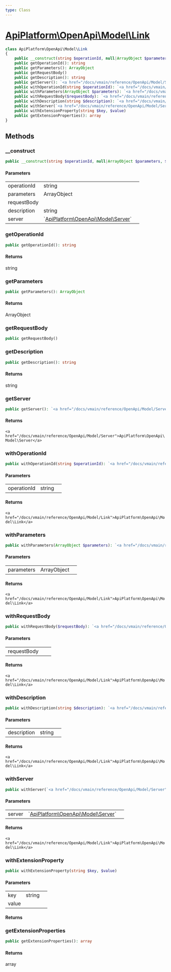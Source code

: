 ```yaml
---
type: Class
---
```


# [ApiPlatform\OpenApi\Model\Link](/docs/vmain/reference/OpenApi/Model/Link)



```php
class ApiPlatform\OpenApi\Model\Link
{
    public __construct(string $operationId, null|ArrayObject $parameters, $requestBody, string $description, null|`<a href="/docs/vmain/reference/OpenApi/Model/Server">ApiPlatform\OpenApi\Model\Server</a>` $server)
    public getOperationId(): string
    public getParameters(): ArrayObject
    public getRequestBody()
    public getDescription(): string
    public getServer(): `<a href="/docs/vmain/reference/OpenApi/Model/Server">ApiPlatform\OpenApi\Model\Server</a>`
    public withOperationId(string $operationId): `<a href="/docs/vmain/reference/OpenApi/Model/Link">ApiPlatform\OpenApi\Model\Link</a>`
    public withParameters(ArrayObject $parameters): `<a href="/docs/vmain/reference/OpenApi/Model/Link">ApiPlatform\OpenApi\Model\Link</a>`
    public withRequestBody($requestBody): `<a href="/docs/vmain/reference/OpenApi/Model/Link">ApiPlatform\OpenApi\Model\Link</a>`
    public withDescription(string $description): `<a href="/docs/vmain/reference/OpenApi/Model/Link">ApiPlatform\OpenApi\Model\Link</a>`
    public withServer(`<a href="/docs/vmain/reference/OpenApi/Model/Server">ApiPlatform\OpenApi\Model\Server</a>` $server): `<a href="/docs/vmain/reference/OpenApi/Model/Link">ApiPlatform\OpenApi\Model\Link</a>`
    public withExtensionProperty(string $key, $value)
    public getExtensionProperties(): array
}
```
## Methods

### __construct



```php
public __construct(string $operationId, null|ArrayObject $parameters, $requestBody, string $description, null|`<a href="/docs/vmain/reference/OpenApi/Model/Server">ApiPlatform\OpenApi\Model\Server</a>` $server)
```

#### Parameters

<table><tbody>
<tr><td>operationId</td><td>string</td><td></td></tr><tr><td>parameters</td><td>ArrayObject</td><td></td></tr><tr><td>requestBody</td><td></td><td></td></tr><tr><td>description</td><td>string</td><td></td></tr><tr><td>server</td><td>`<a href="/docs/vmain/reference/OpenApi/Model/Server">ApiPlatform\OpenApi\Model\Server</a>`</td><td></td></tr>
</tbody>
</table>

### getOperationId



```php
public getOperationId(): string
```

#### Returns

string

### getParameters



```php
public getParameters(): ArrayObject
```

#### Returns

ArrayObject

### getRequestBody



```php
public getRequestBody()
```

### getDescription



```php
public getDescription(): string
```

#### Returns

string

### getServer



```php
public getServer(): `<a href="/docs/vmain/reference/OpenApi/Model/Server">ApiPlatform\OpenApi\Model\Server</a>`
```

#### Returns

`<a href="/docs/vmain/reference/OpenApi/Model/Server">ApiPlatform\OpenApi\Model\Server</a>`

### withOperationId



```php
public withOperationId(string $operationId): `<a href="/docs/vmain/reference/OpenApi/Model/Link">ApiPlatform\OpenApi\Model\Link</a>`
```

#### Parameters

<table><tbody>
<tr><td>operationId</td><td>string</td><td></td></tr>
</tbody>
</table>

#### Returns

`<a href="/docs/vmain/reference/OpenApi/Model/Link">ApiPlatform\OpenApi\Model\Link</a>`

### withParameters



```php
public withParameters(ArrayObject $parameters): `<a href="/docs/vmain/reference/OpenApi/Model/Link">ApiPlatform\OpenApi\Model\Link</a>`
```

#### Parameters

<table><tbody>
<tr><td>parameters</td><td>ArrayObject</td><td></td></tr>
</tbody>
</table>

#### Returns

`<a href="/docs/vmain/reference/OpenApi/Model/Link">ApiPlatform\OpenApi\Model\Link</a>`

### withRequestBody



```php
public withRequestBody($requestBody): `<a href="/docs/vmain/reference/OpenApi/Model/Link">ApiPlatform\OpenApi\Model\Link</a>`
```

#### Parameters

<table><tbody>
<tr><td>requestBody</td><td></td><td></td></tr>
</tbody>
</table>

#### Returns

`<a href="/docs/vmain/reference/OpenApi/Model/Link">ApiPlatform\OpenApi\Model\Link</a>`

### withDescription



```php
public withDescription(string $description): `<a href="/docs/vmain/reference/OpenApi/Model/Link">ApiPlatform\OpenApi\Model\Link</a>`
```

#### Parameters

<table><tbody>
<tr><td>description</td><td>string</td><td></td></tr>
</tbody>
</table>

#### Returns

`<a href="/docs/vmain/reference/OpenApi/Model/Link">ApiPlatform\OpenApi\Model\Link</a>`

### withServer



```php
public withServer(`<a href="/docs/vmain/reference/OpenApi/Model/Server">ApiPlatform\OpenApi\Model\Server</a>` $server): `<a href="/docs/vmain/reference/OpenApi/Model/Link">ApiPlatform\OpenApi\Model\Link</a>`
```

#### Parameters

<table><tbody>
<tr><td>server</td><td>`<a href="/docs/vmain/reference/OpenApi/Model/Server">ApiPlatform\OpenApi\Model\Server</a>`</td><td></td></tr>
</tbody>
</table>

#### Returns

`<a href="/docs/vmain/reference/OpenApi/Model/Link">ApiPlatform\OpenApi\Model\Link</a>`

### withExtensionProperty



```php
public withExtensionProperty(string $key, $value)
```

#### Parameters

<table><tbody>
<tr><td>key</td><td>string</td><td></td></tr><tr><td>value</td><td></td><td></td></tr>
</tbody>
</table>

#### Returns



### getExtensionProperties



```php
public getExtensionProperties(): array
```

#### Returns

array
